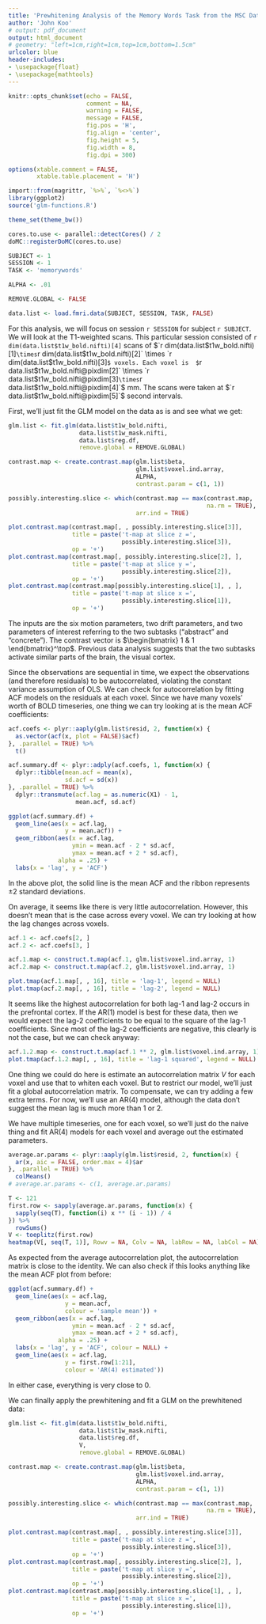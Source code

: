 ```yaml
---
title: 'Prewhitening Analysis of the Memory Words Task from the MSC Dataset'
author: 'John Koo'
# output: pdf_document
output: html_document
# geometry: "left=1cm,right=1cm,top=1cm,bottom=1.5cm"
urlcolor: blue
header-includes:
- \usepackage{float}
- \usepackage{mathtools}
---
```


```r
knitr::opts_chunk$set(echo = FALSE, 
                      comment = NA, 
                      warning = FALSE, 
                      message = FALSE, 
                      fig.pos = 'H', 
                      fig.align = 'center', 
                      fig.height = 5, 
                      fig.width = 8, 
                      fig.dpi = 300)

options(xtable.comment = FALSE, 
        xtable.table.placement = 'H')

import::from(magrittr, `%>%`, `%<>%`)
library(ggplot2)
source('glm-functions.R')

theme_set(theme_bw())

cores.to.use <- parallel::detectCores() / 2
doMC::registerDoMC(cores.to.use)
```

```r
SUBJECT <- 1
SESSION <- 1
TASK <- 'memorywords'

ALPHA <- .01

REMOVE.GLOBAL <- FALSE
```

```r
data.list <- load.fmri.data(SUBJECT, SESSION, TASK, FALSE)
```

For this analysis, we will focus on session `r SESSION` for subject 
`r SUBJECT`. We will look at the T1-weighted scans. This particular session 
consisted of `r dim(data.list$t1w_bold.nifti)[4]` scans of 
$`r dim(data.list$t1w_bold.nifti)[1]` \times 
`r dim(data.list$t1w_bold.nifti)[2]` \times 
`r dim(data.list$t1w_bold.nifti)[3]`$ voxels. Each voxel is 
$`r data.list$t1w_bold.nifti@pixdim[2]` \times
`r data.list$t1w_bold.nifti@pixdim[3]` \times 
`r data.list$t1w_bold.nifti@pixdim[4]`$ mm. The scans were taken at 
$`r data.list$t1w_bold.nifti@pixdim[5]`$ second intervals.

First, we'll just fit the GLM model on the data as is and see what we get:

```r
glm.list <- fit.glm(data.list$t1w_bold.nifti,
                    data.list$t1w_mask.nifti,
                    data.list$reg.df,
                    remove.global = REMOVE.GLOBAL)
```

```r
contrast.map <- create.contrast.map(glm.list$beta,
                                    glm.list$voxel.ind.array,
                                    ALPHA,
                                    contrast.param = c(1, 1))

possibly.interesting.slice <- which(contrast.map == max(contrast.map,
                                                        na.rm = TRUE),
                                    arr.ind = TRUE)

plot.contrast.map(contrast.map[, , possibly.interesting.slice[3]],
                  title = paste('t-map at slice z =',
                                possibly.interesting.slice[3]),
                  op = '+')
plot.contrast.map(contrast.map[, possibly.interesting.slice[2], ],
                  title = paste('t-map at slice y =',
                                possibly.interesting.slice[2]),
                  op = '+')
plot.contrast.map(contrast.map[possibly.interesting.slice[1], , ],
                  title = paste('t-map at slice x =',
                                possibly.interesting.slice[1]),
                  op = '+')
```

The inputs are the six motion parameters, two drift parameters, and two 
parameters of interest referring to the two subtasks ("abstract" and 
"concrete"). The contrast vector is $\begin{bmatrix} 1 & 1 \end{bmatrix}^\top$. 
Previous data analysis suggests that the two subtasks activate similar parts 
of the brain, the visual cortex. 

Since the observations are sequential in time, we expect the observations (and 
therefore residuals) to be autocorrelated, violating the constant variance 
assumption of OLS. We can check for autocorrelation by fitting ACF models on 
the residuals at each voxel. Since we have many voxels' worth of BOLD 
timeseries, one thing we can try looking at is the mean ACF coefficients:

```r
acf.coefs <- plyr::aaply(glm.list$resid, 2, function(x) {
  as.vector(acf(x, plot = FALSE)$acf)
}, .parallel = TRUE) %>% 
  t()

acf.summary.df <- plyr::adply(acf.coefs, 1, function(x) {
  dplyr::tibble(mean.acf = mean(x), 
                sd.acf = sd(x))
}, .parallel = TRUE) %>% 
  dplyr::transmute(acf.lag = as.numeric(X1) - 1,
                   mean.acf, sd.acf)

ggplot(acf.summary.df) + 
  geom_line(aes(x = acf.lag, 
                y = mean.acf)) + 
  geom_ribbon(aes(x = acf.lag,
                  ymin = mean.acf - 2 * sd.acf,
                  ymax = mean.acf + 2 * sd.acf),
              alpha = .25) + 
  labs(x = 'lag', y = 'ACF')
```

In the above plot, the solid line is the mean ACF and the ribbon represents 
$\pm 2$ standard deviations. 

On average, it seems like there is very little autocorrelation. However, this 
doesn't mean that is the case across every voxel. We can try looking at how the 
lag changes across voxels.

```r
acf.1 <- acf.coefs[2, ]
acf.2 <- acf.coefs[3, ]

acf.1.map <- construct.t.map(acf.1, glm.list$voxel.ind.array, 1)
acf.2.map <- construct.t.map(acf.2, glm.list$voxel.ind.array, 1)

plot.tmap(acf.1.map[, , 16], title = 'lag-1', legend = NULL)
plot.tmap(acf.2.map[, , 16], title = 'lag-2', legend = NULL)
```

It seems like the highest autocorrelation for both lag-1 and lag-2 occurs 
in the prefrontal cortex. If the AR(1) model is best for these data, then we 
would expect the lag-2 coefficients to be equal to the square of the lag-1 
coefficients. Since most of the lag-2 coefficients are negative, this 
clearly is not the case, but we can check anyway:

```r
acf.1.2.map <- construct.t.map(acf.1 ** 2, glm.list$voxel.ind.array, 1)
plot.tmap(acf.1.2.map[, , 16], title = 'lag-1 squared', legend = NULL)
```

One thing we could do here is estimate an autocorrelation matrix $V$ for each 
voxel and use that to whiten each voxel. But to restrict our model, we'll just 
fit a global autocorrelation matrix. To compensate, we can try adding a few 
extra terms. For now, we'll use an AR(4) model, although the data don't suggest 
the mean lag is much more than 1 or 2. 

We have multiple timeseries, one for each voxel, so we'll just do the naive 
thing and fit AR(4) models for each voxel and average out the estimated 
parameters. 

```r
average.ar.params <- plyr::aaply(glm.list$resid, 2, function(x) {
  ar(x, aic = FALSE, order.max = 4)$ar
}, .parallel = TRUE) %>% 
  colMeans()
# average.ar.params <- c(1, average.ar.params)

T <- 121
first.row <- sapply(average.ar.params, function(x) {
  sapply(seq(T), function(i) x ** (i - 1)) / 4
}) %>% 
  rowSums()
V <- toeplitz(first.row)
heatmap(V[, seq(T, 1)], Rowv = NA, Colv = NA, labRow = NA, labCol = NA)
```

As expected from the average autocorrelation plot, the autocorrelation matrix 
is close to the identity. We can also check if this looks anything like the 
mean ACF plot from before:

```r
ggplot(acf.summary.df) + 
  geom_line(aes(x = acf.lag, 
                y = mean.acf, 
                colour = 'sample mean')) + 
  geom_ribbon(aes(x = acf.lag,
                  ymin = mean.acf - 2 * sd.acf,
                  ymax = mean.acf + 2 * sd.acf),
              alpha = .25) + 
  labs(x = 'lag', y = 'ACF', colour = NULL) + 
  geom_line(aes(x = acf.lag, 
                y = first.row[1:21], 
                colour = 'AR(4) estimated'))
```

In either case, everything is very close to 0.

We can finally apply the prewhitening and fit a GLM on the prewhitened data:

```r
glm.list <- fit.glm(data.list$t1w_bold.nifti,
                    data.list$t1w_mask.nifti,
                    data.list$reg.df,
                    V,
                    remove.global = REMOVE.GLOBAL)
```

```r
contrast.map <- create.contrast.map(glm.list$beta,
                                    glm.list$voxel.ind.array,
                                    ALPHA,
                                    contrast.param = c(1, 1))

possibly.interesting.slice <- which(contrast.map == max(contrast.map,
                                                        na.rm = TRUE),
                                    arr.ind = TRUE)

plot.contrast.map(contrast.map[, , possibly.interesting.slice[3]],
                  title = paste('t-map at slice z =',
                                possibly.interesting.slice[3]),
                  op = '+')
plot.contrast.map(contrast.map[, possibly.interesting.slice[2], ],
                  title = paste('t-map at slice y =',
                                possibly.interesting.slice[2]),
                  op = '+')
plot.contrast.map(contrast.map[possibly.interesting.slice[1], , ],
                  title = paste('t-map at slice x =',
                                possibly.interesting.slice[1]),
                  op = '+')
```